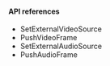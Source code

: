 <PlatformWrapper platform="unity">

#### API references

- <Link to="{{Global.API_REF_UNITY_ROOT}}/class_irtcengine.html#api_imediaengine_setexternalvideosource">SetExternalVideoSource</Link>

- <Link to="{{Global.API_REF_UNITY_ROOT}}/class_irtcengine.html#api_imediaengine_pushvideoframe">PushVideoFrame</Link>

- <Link to="{{Global.API_REF_UNITY_ROOT}}/class_irtcengine.html#api_imediaengine_setexternalaudiosource2">SetExternalAudioSource</Link>

- <Link to="{{Global.API_REF_UNITY_ROOT}}/class_irtcengine.html#ariaid-title101">PushAudioFrame</Link>

</PlatformWrapper>
